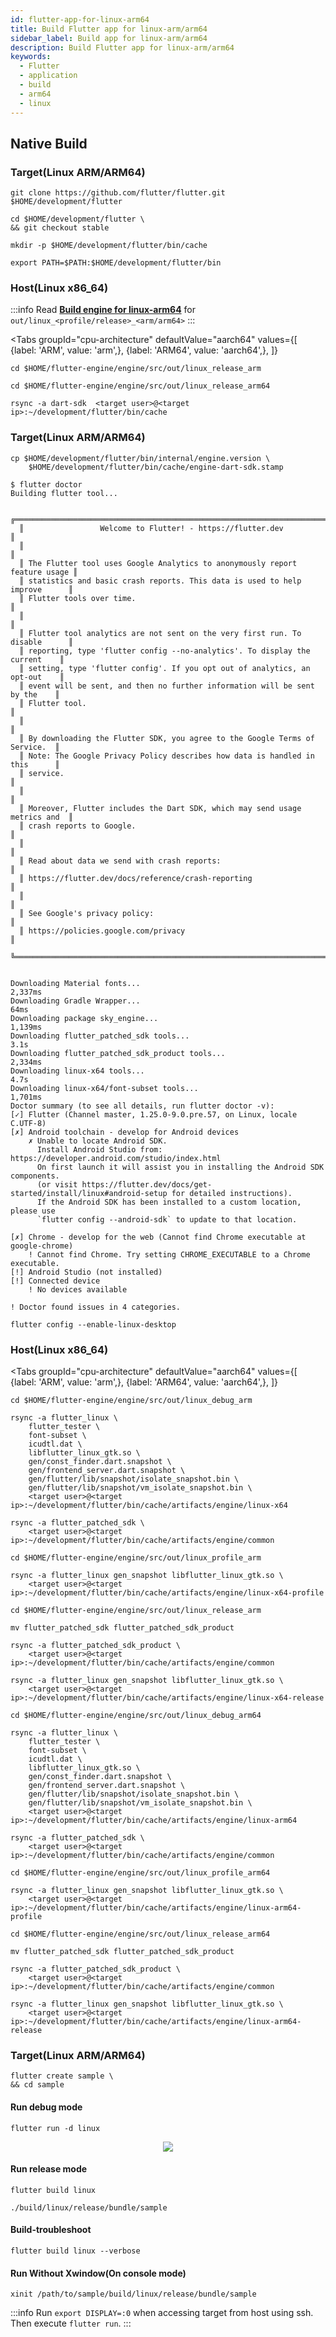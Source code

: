 ```yaml
---
id: flutter-app-for-linux-arm64
title: Build Flutter app for linux-arm/arm64
sidebar_label: Build app for linux-arm/arm64
description: Build Flutter app for linux-arm/arm64
keywords:
  - Flutter
  - application
  - build
  - arm64
  - linux
---
```



## Native Build

### Target(Linux ARM/ARM64)

```shell
git clone https://github.com/flutter/flutter.git $HOME/development/flutter
```

```shell
cd $HOME/development/flutter \
&& git checkout stable
```

```shell
mkdir -p $HOME/development/flutter/bin/cache
```

```shell
export PATH=$PATH:$HOME/development/flutter/bin
```

### Host(Linux x86_64)

:::info
Read **[Build engine for linux-arm64](flutter-engine-for-linux-arm64.mdx#flutter-engine)** for `out/linux_<profile/release>_<arm/arm64>`
:::

<Tabs
    groupId="cpu-architecture"
    defaultValue="aarch64"
    values={[
        {label: 'ARM', value: 'arm',},
        {label: 'ARM64', value: 'aarch64',},
    ]}
>

<TabItem value="arm">

```shell
cd $HOME/flutter-engine/engine/src/out/linux_release_arm
```

</TabItem>

<TabItem value="aarch64">

```shell
cd $HOME/flutter-engine/engine/src/out/linux_release_arm64
```

</TabItem>

</Tabs>

```shell
rsync -a dart-sdk  <target user>@<target ip>:~/development/flutter/bin/cache
```

### Target(Linux ARM/ARM64)

```shell
cp $HOME/development/flutter/bin/internal/engine.version \
    $HOME/development/flutter/bin/cache/engine-dart-sdk.stamp
```

```shell {1}
$ flutter doctor
Building flutter tool...

  ╔════════════════════════════════════════════════════════════════════════════╗
  ║                 Welcome to Flutter! - https://flutter.dev                  ║
  ║                                                                            ║
  ║ The Flutter tool uses Google Analytics to anonymously report feature usage ║
  ║ statistics and basic crash reports. This data is used to help improve      ║
  ║ Flutter tools over time.                                                   ║
  ║                                                                            ║
  ║ Flutter tool analytics are not sent on the very first run. To disable      ║
  ║ reporting, type 'flutter config --no-analytics'. To display the current    ║
  ║ setting, type 'flutter config'. If you opt out of analytics, an opt-out    ║
  ║ event will be sent, and then no further information will be sent by the    ║
  ║ Flutter tool.                                                              ║
  ║                                                                            ║
  ║ By downloading the Flutter SDK, you agree to the Google Terms of Service.  ║
  ║ Note: The Google Privacy Policy describes how data is handled in this      ║
  ║ service.                                                                   ║
  ║                                                                            ║
  ║ Moreover, Flutter includes the Dart SDK, which may send usage metrics and  ║
  ║ crash reports to Google.                                                   ║
  ║                                                                            ║
  ║ Read about data we send with crash reports:                                ║
  ║ https://flutter.dev/docs/reference/crash-reporting                         ║
  ║                                                                            ║
  ║ See Google's privacy policy:                                               ║
  ║ https://policies.google.com/privacy                                        ║
  ╚════════════════════════════════════════════════════════════════════════════╝


Downloading Material fonts...                                    2,337ms
Downloading Gradle Wrapper...                                       64ms
Downloading package sky_engine...                                1,139ms
Downloading flutter_patched_sdk tools...                            3.1s
Downloading flutter_patched_sdk_product tools...                 2,334ms
Downloading linux-x64 tools...                                      4.7s
Downloading linux-x64/font-subset tools...                       1,701ms
Doctor summary (to see all details, run flutter doctor -v):
[✓] Flutter (Channel master, 1.25.0-9.0.pre.57, on Linux, locale C.UTF-8)
[✗] Android toolchain - develop for Android devices
    ✗ Unable to locate Android SDK.
      Install Android Studio from: https://developer.android.com/studio/index.html
      On first launch it will assist you in installing the Android SDK components.
      (or visit https://flutter.dev/docs/get-started/install/linux#android-setup for detailed instructions).
      If the Android SDK has been installed to a custom location, please use
      `flutter config --android-sdk` to update to that location.

[✗] Chrome - develop for the web (Cannot find Chrome executable at google-chrome)
    ! Cannot find Chrome. Try setting CHROME_EXECUTABLE to a Chrome executable.
[!] Android Studio (not installed)
[!] Connected device
    ! No devices available

! Doctor found issues in 4 categories.
```

```shell
flutter config --enable-linux-desktop
```

### Host(Linux x86_64)

<Tabs
    groupId="cpu-architecture"
    defaultValue="aarch64"
    values={[
        {label: 'ARM', value: 'arm',},
        {label: 'ARM64', value: 'aarch64',},
    ]}
>

<TabItem value="arm">

```shell
cd $HOME/flutter-engine/engine/src/out/linux_debug_arm
```

```shell
rsync -a flutter_linux \
    flutter_tester \
    font-subset \
    icudtl.dat \
    libflutter_linux_gtk.so \
    gen/const_finder.dart.snapshot \
    gen/frontend_server.dart.snapshot \
    gen/flutter/lib/snapshot/isolate_snapshot.bin \
    gen/flutter/lib/snapshot/vm_isolate_snapshot.bin \
    <target user>@<target ip>:~/development/flutter/bin/cache/artifacts/engine/linux-x64
```

```shell
rsync -a flutter_patched_sdk \
    <target user>@<target ip>:~/development/flutter/bin/cache/artifacts/engine/common
```

```shell
cd $HOME/flutter-engine/engine/src/out/linux_profile_arm
```

```shell
rsync -a flutter_linux gen_snapshot libflutter_linux_gtk.so \
    <target user>@<target ip>:~/development/flutter/bin/cache/artifacts/engine/linux-x64-profile
```

```shell
cd $HOME/flutter-engine/engine/src/out/linux_release_arm
```

```shell
mv flutter_patched_sdk flutter_patched_sdk_product
```

```shell
rsync -a flutter_patched_sdk_product \
    <target user>@<target ip>:~/development/flutter/bin/cache/artifacts/engine/common
```

```shell
rsync -a flutter_linux gen_snapshot libflutter_linux_gtk.so \
    <target user>@<target ip>:~/development/flutter/bin/cache/artifacts/engine/linux-x64-release
```

</TabItem>

<TabItem value="aarch64">

```shell
cd $HOME/flutter-engine/engine/src/out/linux_debug_arm64
```

```shell
rsync -a flutter_linux \
    flutter_tester \
    font-subset \
    icudtl.dat \
    libflutter_linux_gtk.so \
    gen/const_finder.dart.snapshot \
    gen/frontend_server.dart.snapshot \
    gen/flutter/lib/snapshot/isolate_snapshot.bin \
    gen/flutter/lib/snapshot/vm_isolate_snapshot.bin \
    <target user>@<target ip>:~/development/flutter/bin/cache/artifacts/engine/linux-arm64
```

```shell
rsync -a flutter_patched_sdk \
    <target user>@<target ip>:~/development/flutter/bin/cache/artifacts/engine/common
```

```shell
cd $HOME/flutter-engine/engine/src/out/linux_profile_arm64
```

```shell
rsync -a flutter_linux gen_snapshot libflutter_linux_gtk.so \
    <target user>@<target ip>:~/development/flutter/bin/cache/artifacts/engine/linux-arm64-profile
```

```shell
cd $HOME/flutter-engine/engine/src/out/linux_release_arm64
```

```shell
mv flutter_patched_sdk flutter_patched_sdk_product
```

```shell
rsync -a flutter_patched_sdk_product \
    <target user>@<target ip>:~/development/flutter/bin/cache/artifacts/engine/common
```

```shell
rsync -a flutter_linux gen_snapshot libflutter_linux_gtk.so \
    <target user>@<target ip>:~/development/flutter/bin/cache/artifacts/engine/linux-arm64-release
```

</TabItem>

</Tabs>

### Target(Linux ARM/ARM64)

```shell
flutter create sample \
&& cd sample
```

#### Run debug mode

```shell
flutter run -d linux
```

<center>
	<img src={useBaseUrl("img/lang/flutter/engine/flutter-run-d-linux-arm64.png")} />
</center>

#### Run release mode

```shell
flutter build linux
```

```shell
./build/linux/release/bundle/sample
```

#### Build-troubleshoot

```shell
flutter build linux --verbose
```

#### Run Without Xwindow(On console mode)

```shell
xinit /path/to/sample/build/linux/release/bundle/sample
```

:::info
Run `export DISPLAY=:0` when accessing target from host using ssh. Then execute `flutter run`.
:::
